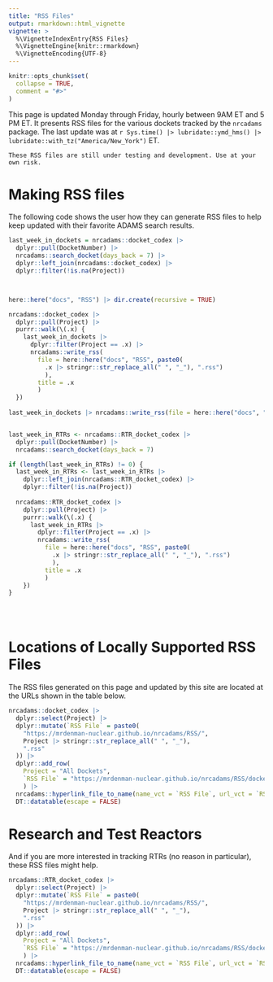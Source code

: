 ```yaml
---
title: "RSS Files"
output: rmarkdown::html_vignette
vignette: >
  %\VignetteIndexEntry{RSS Files}
  %\VignetteEngine{knitr::rmarkdown}
  %\VignetteEncoding{UTF-8}
---
```


```r
knitr::opts_chunk$set(
  collapse = TRUE,
  comment = "#>"
)
```


This page is updated Monday through Friday, hourly between 9AM ET and 5 PM ET. 
It presents RSS files for the various dockets tracked by the `nrcadams` package. 
The last update was at `r Sys.time() |> lubridate::ymd_hms() |> lubridate::with_tz("America/New_York")` ET.

`These RSS files are still under testing and development. Use at your own risk.`

# Making RSS files

The following code shows the user how they can generate RSS files to help keep updated with their favorite ADAMS search results.

```r
last_week_in_dockets = nrcadams::docket_codex |>
  dplyr::pull(DocketNumber) |>
  nrcadams::search_docket(days_back = 7) |>
  dplyr::left_join(nrcadams::docket_codex) |>
  dplyr::filter(!is.na(Project))



here::here("docs", "RSS") |> dir.create(recursive = TRUE)

nrcadams::docket_codex |>
  dplyr::pull(Project) |>
  purrr::walk(\(.x) {
    last_week_in_dockets |>
      dplyr::filter(Project == .x) |>
      nrcadams::write_rss(
        file = here::here("docs", "RSS", paste0(
          .x |> stringr::str_replace_all(" ", "_"), ".rss")
          ),
        title = .x 
        )
  })
  
last_week_in_dockets |> nrcadams::write_rss(file = here::here("docs", "RSS", "dockets.rss")) 


last_week_in_RTRs <- nrcadams::RTR_docket_codex |>
  dplyr::pull(DocketNumber) |>
  nrcadams::search_docket(days_back = 7)

if (length(last_week_in_RTRs) != 0) {
  last_week_in_RTRs <- last_week_in_RTRs |>
    dplyr::left_join(nrcadams::RTR_docket_codex) |>
    dplyr::filter(!is.na(Project))
    
  nrcadams::RTR_docket_codex |>
    dplyr::pull(Project) |>
    purrr::walk(\(.x) {
      last_week_in_RTRs |>
        dplyr::filter(Project == .x) |>
        nrcadams::write_rss(
          file = here::here("docs", "RSS", paste0(
            .x |> stringr::str_replace_all(" ", "_"), ".rss")
            ),
          title = .x 
          )
    })
}
  




```

# Locations of Locally Supported RSS Files

The RSS files generated on this page and updated by this site are located at
the URLs shown in the table below.

```r
nrcadams::docket_codex |>
  dplyr::select(Project) |>
  dplyr::mutate(`RSS File` = paste0(
    "https://mrdenman-nuclear.github.io/nrcadams/RSS/",
    Project |> stringr::str_replace_all(" ", "_"),
    ".rss"
  )) |>
  dplyr::add_row(
    Project = "All Dockets", 
    `RSS File` = "https://mrdenman-nuclear.github.io/nrcadams/RSS/dockets.rss"
    ) |>
  nrcadams::hyperlink_file_to_name(name_vct = `RSS File`, url_vct = `RSS File`)|>
  DT::datatable(escape = FALSE)

```

# Research and Test Reactors

And if you are more interested in tracking RTRs (no reason in particular), these RSS files might help.

```r
nrcadams::RTR_docket_codex |>
  dplyr::select(Project) |>
  dplyr::mutate(`RSS File` = paste0(
    "https://mrdenman-nuclear.github.io/nrcadams/RSS/",
    Project |> stringr::str_replace_all(" ", "_"),
    ".rss"
  )) |>
  dplyr::add_row(
    Project = "All Dockets", 
    `RSS File` = "https://mrdenman-nuclear.github.io/nrcadams/RSS/dockets.rss"
    ) |>
  nrcadams::hyperlink_file_to_name(name_vct = `RSS File`, url_vct = `RSS File`)|>
  DT::datatable(escape = FALSE)

```
